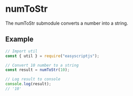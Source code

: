 # numToStr
The numToStr submodule converts a number into a string.

## Example

```js
// Import util
const { util } = require("easyscriptjs");

// Convert 10 number to a string
const result = numToStr(10);

// Log result to console
console.log(result);
// '10'
```
